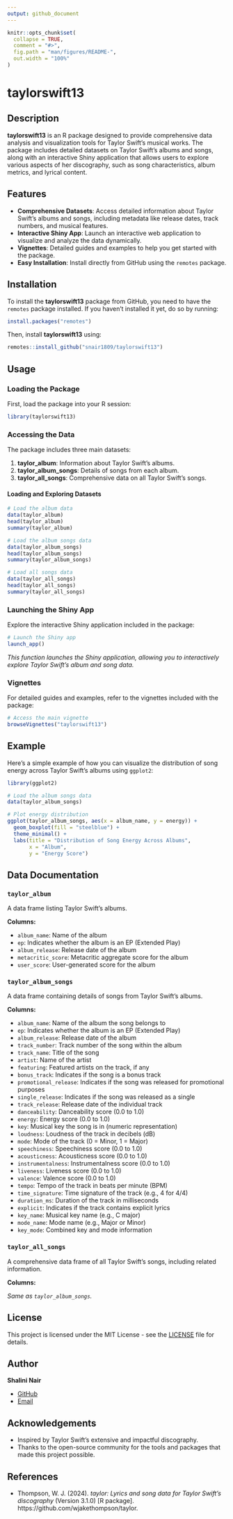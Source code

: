 ```yaml
---
output: github_document
---
```


<!-- README.md is generated from README.Rmd. Please edit that file -->

```r
knitr::opts_chunk$set(
  collapse = TRUE,
  comment = "#>",
  fig.path = "man/figures/README-",
  out.width = "100%"
)
```

# taylorswift13

## Description

**taylorswift13** is an R package designed to provide comprehensive data analysis and visualization tools for Taylor Swift's musical works. The package includes detailed datasets on Taylor Swift's albums and songs, along with an interactive Shiny application that allows users to explore various aspects of her discography, such as song characteristics, album metrics, and lyrical content.

## Features

- **Comprehensive Datasets**: Access detailed information about Taylor Swift's albums and songs, including metadata like release dates, track numbers, and musical features.
- **Interactive Shiny App**: Launch an interactive web application to visualize and analyze the data dynamically.
- **Vignettes**: Detailed guides and examples to help you get started with the package.
- **Easy Installation**: Install directly from GitHub using the `remotes` package.

## Installation

To install the **taylorswift13** package from GitHub, you need to have the `remotes` package installed. If you haven't installed it yet, do so by running:

```R
install.packages("remotes")
```

Then, install **taylorswift13** using:

```R
remotes::install_github("snair1809/taylorswift13")
```

## Usage

### Loading the Package

First, load the package into your R session:

```R
library(taylorswift13)
```

### Accessing the Data

The package includes three main datasets:

1. **taylor_album**: Information about Taylor Swift's albums.
2. **taylor_album_songs**: Details of songs from each album.
3. **taylor_all_songs**: Comprehensive data on all Taylor Swift's songs.

#### Loading and Exploring Datasets

```R
# Load the album data
data(taylor_album)
head(taylor_album)
summary(taylor_album)

# Load the album songs data
data(taylor_album_songs)
head(taylor_album_songs)
summary(taylor_album_songs)

# Load all songs data
data(taylor_all_songs)
head(taylor_all_songs)
summary(taylor_all_songs)
```

### Launching the Shiny App

Explore the interactive Shiny application included in the package:

```R
# Launch the Shiny app
launch_app()
```

*This function launches the Shiny application, allowing you to interactively explore Taylor Swift's album and song data.*

### Vignettes

For detailed guides and examples, refer to the vignettes included with the package:

```R
# Access the main vignette
browseVignettes("taylorswift13")
```

## Example

Here's a simple example of how you can visualize the distribution of song energy across Taylor Swift's albums using `ggplot2`:

```R
library(ggplot2)

# Load the album songs data
data(taylor_album_songs)

# Plot energy distribution
ggplot(taylor_album_songs, aes(x = album_name, y = energy)) +
  geom_boxplot(fill = "steelblue") +
  theme_minimal() +
  labs(title = "Distribution of Song Energy Across Albums",
       x = "Album",
       y = "Energy Score")
```

## Data Documentation

### `taylor_album`

A data frame listing Taylor Swift's albums.

**Columns:**

- `album_name`: Name of the album
- `ep`: Indicates whether the album is an EP (Extended Play)
- `album_release`: Release date of the album
- `metacritic_score`: Metacritic aggregate score for the album
- `user_score`: User-generated score for the album

### `taylor_album_songs`

A data frame containing details of songs from Taylor Swift's albums.

**Columns:**

- `album_name`: Name of the album the song belongs to
- `ep`: Indicates whether the album is an EP (Extended Play)
- `album_release`: Release date of the album
- `track_number`: Track number of the song within the album
- `track_name`: Title of the song
- `artist`: Name of the artist
- `featuring`: Featured artists on the track, if any
- `bonus_track`: Indicates if the song is a bonus track
- `promotional_release`: Indicates if the song was released for promotional purposes
- `single_release`: Indicates if the song was released as a single
- `track_release`: Release date of the individual track
- `danceability`: Danceability score (0.0 to 1.0)
- `energy`: Energy score (0.0 to 1.0)
- `key`: Musical key the song is in (numeric representation)
- `loudness`: Loudness of the track in decibels (dB)
- `mode`: Mode of the track (0 = Minor, 1 = Major)
- `speechiness`: Speechiness score (0.0 to 1.0)
- `acousticness`: Acousticness score (0.0 to 1.0)
- `instrumentalness`: Instrumentalness score (0.0 to 1.0)
- `liveness`: Liveness score (0.0 to 1.0)
- `valence`: Valence score (0.0 to 1.0)
- `tempo`: Tempo of the track in beats per minute (BPM)
- `time_signature`: Time signature of the track (e.g., 4 for 4/4)
- `duration_ms`: Duration of the track in milliseconds
- `explicit`: Indicates if the track contains explicit lyrics
- `key_name`: Musical key name (e.g., C major)
- `mode_name`: Mode name (e.g., Major or Minor)
- `key_mode`: Combined key and mode information


### `taylor_all_songs`

A comprehensive data frame of all Taylor Swift's songs, including related information.

**Columns:**

*Same as `taylor_album_songs`.*


## License

This project is licensed under the MIT License - see the [LICENSE](LICENSE) file for details.

## Author

**Shalini Nair**

- [GitHub](https://github.com/snair1809)
- [Email](snai0031@student.monash.edu)

## Acknowledgements

- Inspired by Taylor Swift's extensive and impactful discography.
- Thanks to the open-source community for the tools and packages that made this project possible.

## References
- Thompson, W. J. (2024). *taylor: Lyrics and song data for Taylor Swift's discography* (Version 3.1.0) [R package]. https://github.com/wjakethompson/taylor.
